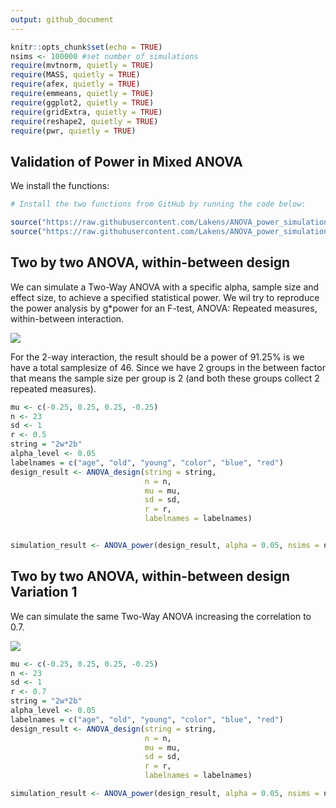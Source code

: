 ```yaml
---
output: github_document
---
```


```r
knitr::opts_chunk$set(echo = TRUE)
nsims <- 100000 #set number of simulations
require(mvtnorm, quietly = TRUE)
require(MASS, quietly = TRUE)
require(afex, quietly = TRUE)
require(emmeans, quietly = TRUE)
require(ggplot2, quietly = TRUE)
require(gridExtra, quietly = TRUE)
require(reshape2, quietly = TRUE)
require(pwr, quietly = TRUE)

```

## Validation of Power in Mixed ANOVA

We install the functions:

```r
# Install the two functions from GitHub by running the code below:

source("https://raw.githubusercontent.com/Lakens/ANOVA_power_simulation/master/ANOVA_design.R")
source("https://raw.githubusercontent.com/Lakens/ANOVA_power_simulation/master/ANOVA_power.R")
```

## Two by two ANOVA, within-between design

We can simulate a Two-Way ANOVA with a specific alpha, sample size and effect size, to achieve a specified statistical power. We wil try to reproduce the power analysis by g*power for an F-test, ANOVA: Repeated measures, within-between interaction. 

![](screenshots/gpower_5.png)

For the 2-way interaction, the result should be a power of 91.25% is we have a total samplesize of 46. Since we have 2 groups in the between factor that means the sample size per group is 2 (and both these groups collect 2 repeated measures). 

```r
mu <- c(-0.25, 0.25, 0.25, -0.25)
n <- 23
sd <- 1
r <- 0.5
string = "2w*2b"
alpha_level <- 0.05
labelnames = c("age", "old", "young", "color", "blue", "red")
design_result <- ANOVA_design(string = string,
                              n = n, 
                              mu = mu, 
                              sd = sd, 
                              r = r, 
                              labelnames = labelnames)


simulation_result <- ANOVA_power(design_result, alpha = 0.05, nsims = nsims)

```

## Two by two ANOVA, within-between design Variation 1

We can simulate the same Two-Way ANOVA increasing the correlation to 0.7. 

![](screenshots/gpower_6.png)


```r
mu <- c(-0.25, 0.25, 0.25, -0.25)
n <- 23
sd <- 1
r <- 0.7
string = "2w*2b"
alpha_level <- 0.05
labelnames = c("age", "old", "young", "color", "blue", "red")
design_result <- ANOVA_design(string = string,
                              n = n, 
                              mu = mu, 
                              sd = sd, 
                              r = r, 
                              labelnames = labelnames)

simulation_result <- ANOVA_power(design_result, alpha = 0.05, nsims = nsims)
```
